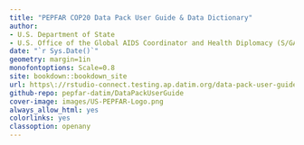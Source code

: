 ```yaml
---
title: "PEPFAR COP20 Data Pack User Guide & Data Dictionary"
author:
- U.S. Department of State
- U.S. Office of the Global AIDS Coordinator and Health Diplomacy (S/GAC)
date: "`r Sys.Date()`"
geometry: margin=1in
monofontoptions: Scale=0.8
site: bookdown::bookdown_site
url: https\://rstudio-connect.testing.ap.datim.org/data-pack-user-guide/
github-repo: pepfar-datim/DataPackUserGuide
cover-image: images/US-PEPFAR-Logo.png
always_allow_html: yes
colorlinks: yes
classoption: openany
---
```

